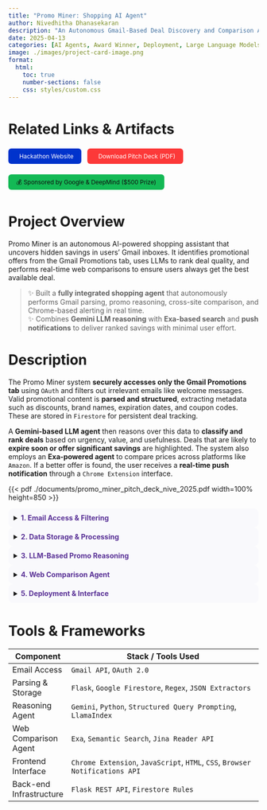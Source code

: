 ```yaml
---
title: "Promo Miner: Shopping AI Agent"
author: Nivedhitha Dhanasekaran
description: "An Autonomous Gmail-Based Deal Discovery and Comparison Agent"
date: 2025-04-13
categories: [AI Agents, Award Winner, Deployment, Large Language Models, Monitoring, Natural Language Processing, UI/UX, Web Development]
image: ./images/project-card-image.png
format:
  html:
    toc: true
    number-sections: false
    css: styles/custom.css
---
```


# Related Links & Artifacts

<div style="display: flex; flex-wrap: wrap; gap: 0.75rem; margin-top: 1rem; font-size: 0.85em;">

  <a href="https://cmudsc.com/agents/" target="_blank" style="background-color:#0033cc; color:white; padding:8px 16px; border-radius:6px; text-decoration:none;"><i class="bi bi-link-45deg" style="margin-right:6px;"></i>Hackathon Website</a>

  <a href="./documents/promo_miner_pitch_deck_nive_2025.pdf" target="_blank" style="background-color:#fc3939; color:white; padding:8px 16px; border-radius:6px; text-decoration:none;"><i class="bi bi-file-earmark-pdf-fill" style="margin-right:6px;"></i>Download Pitch Deck (PDF)</a>

  <span style="background-color:#13b955; color:#111; padding:8px 16px; border-radius:6px;">💰 Sponsored by Google & DeepMind ($500 Prize)</span>

</div>

# Project Overview

Promo Miner is an autonomous AI-powered shopping assistant that uncovers hidden savings in users’ Gmail inboxes. It identifies promotional offers from the Gmail Promotions tab, uses LLMs to rank deal quality, and performs real-time web comparisons to ensure users always get the best available deal.

> ✨ Built a **fully integrated shopping agent** that autonomously performs Gmail parsing, promo reasoning, cross-site comparison, and Chrome-based alerting in real time.  
> ✨ Combines **Gemini LLM reasoning** with **Exa-based search** and **push notifications** to deliver ranked savings with minimal user effort.

# Description

The Promo Miner system **securely accesses only the Gmail Promotions tab** using `OAuth` and filters out irrelevant emails like welcome messages. Valid promotional content is **parsed and structured**, extracting metadata such as discounts, brand names, expiration dates, and coupon codes. These are stored in `Firestore` for persistent deal tracking.

A **Gemini-based LLM agent** then reasons over this data to **classify and rank deals** based on urgency, value, and usefulness. Deals that are likely to **expire soon or offer significant savings** are highlighted. The system also employs an **Exa-powered agent** to compare prices across platforms like `Amazon`. If a better offer is found, the user receives a **real-time push notification** through a `Chrome Extension` interface.

{{< pdf ./documents/promo_miner_pitch_deck_nive_2025.pdf width=100% height=850 >}}

<details style="background-color:#f9f9fc; border-radius:10px; padding:0.75em;"><summary><span style="color:#593196;"><b>1. Email Access & Filtering</b></span></summary>

- Uses `Gmail API` with `OAuth 2.0` to securely access the Promotions tab  
- Filters out onboarding/welcome emails and identifies valid promotional content  
- Parses subject line, sender, body text, promo code, and expiration cues  

</details>

<details style="background-color:#f9f9fc; border-radius:10px; padding:0.75em;"><summary><span style="color:#593196;"><b>2. Data Storage & Processing</b></span></summary>

- Extracted metadata is stored in `Google Firestore` for persistent tracking  
- Supports longitudinal deal analysis and browser-based rendering  
- Integrates with `Chrome Extension` for lightweight front-end access  

</details>

<details style="background-color:#f9f9fc; border-radius:10px; padding:0.75em;"><summary><span style="color:#593196;"><b>3. LLM-Based Promo Reasoning</b></span></summary>

- `Gemini` LLM classifies each deal on urgency, product type, savings, and utility  
- Generates **user-specific promo rankings** using context-aware heuristics  
- Annotates whether a deal includes **coupons**, **bundle offers**, or **price drops**  

</details>

<details style="background-color:#f9f9fc; border-radius:10px; padding:0.75em;"><summary><span style="color:#593196;"><b>4. Web Comparison Agent</b></span></summary>

- `Exa` search agent compares extracted deals to live listings on platforms like `Amazon`  
- Flags **cheaper alternatives** or **higher-value bundles**  
- Triggers `push notifications` to users for better savings  

</details>

<details style="background-color:#f9f9fc; border-radius:10px; padding:0.75em;"><summary><span style="color:#593196;"><b>5. Deployment & Interface</b></span></summary>

- `Chrome Extension` provides a **ranked deal dashboard**  
- Users receive timely alerts on new or expiring promos  
- Entire pipeline runs in **real time**, with low-latency triggers from backend to browser  

</details>

# Tools & Frameworks

| Component               | Stack / Tools Used                                                                                  |
|------------------------|------------------------------------------------------------------------------------------------------|
| Email Access           | `Gmail API`, `OAuth 2.0`                                                                             |
| Parsing & Storage      | `Flask`, `Google Firestore`, `Regex`, `JSON Extractors`                                             |
| Reasoning Agent        | `Gemini`, `Python`, `Structured Query Prompting`, `LlamaIndex`                                      |
| Web Comparison Agent   | `Exa`, `Semantic Search`, `Jina Reader API`                                            |
| Frontend Interface     | `Chrome Extension`, `JavaScript`, `HTML`, `CSS`, `Browser Notifications API`                        |
| Back-end Infrastructure | `Flask REST API`, `Firestore Rules`                |
